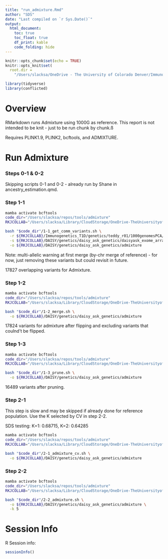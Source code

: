 ```yaml
---
title: "run_admixture.Rmd"
author: "SDS"
date: "Last compiled on `r Sys.Date()`"
output: 
  html_document:
    toc: true
    toc_float: true
    df_print: kable
    code_folding: hide
---
```


```r
knitr::opts_chunk$set(echo = TRUE)
knitr::opts_knit$set(
  root.dir =
    "/Users/slacksa/OneDrive - The University of Colorado Denver/Immunogenetics_T1D")

library(tidyverse)
library(conflicted)

```

# **Overview**

RMarkdown runs Admixture using 1000G as reference. This report is not intended
to be knit - just to be run chunk by chunk.ß

Requires PLINK1.9, PLINK2, bcftools, and ADMIXTURE.


# **Run Admixture**

### Steps 0-1 & 0-2

Skipping scripts 0-1 and 0-2 - already run by Shane in ancestry_estimation.qmd.

### Step 1-1

```zsh
mamba activate bcftools
code_dir="/Users/slacksa/repos/tools/admixture"
RKJCOLLAB="/Users/slacksa/Library/CloudStorage/OneDrive-TheUniversityofColoradoDenver"

bash "$code_dir"/1-1_get_comm_variants.sh \
  -r ${RKJCOLLAB}/Immunogenetics_T1D/genetics/teddy_r01/1000genomesPCA/qc/1000G.chr1.qc.pruned \
  -s ${RKJCOLLAB}/DAISY/genetics/daisy_ask_genetics/daisyask_exome_array/clean/daisyexome_study_ids \
  -o ${RKJCOLLAB}/DAISY/genetics/daisy_ask_genetics/admixture

```

Note: multi-allelic warning at first merge (by-chr merge of reference) -
for now, just removing these variants but could revisit in future.

17827 overlapping variants for Admixture.


### Step 1-2

```zsh
mamba activate bcftools
code_dir="/Users/slacksa/repos/tools/admixture"
RKJCOLLAB="/Users/slacksa/Library/CloudStorage/OneDrive-TheUniversityofColoradoDenver"

bash "$code_dir"/1-2_merge.sh \
  -o ${RKJCOLLAB}/DAISY/genetics/daisy_ask_genetics/admixture

```


17824 variants for admixture after flipping and excluding variants that coulnd't
be flipped.

### Step 1-3

```zsh
mamba activate bcftools
code_dir="/Users/slacksa/repos/tools/admixture"
RKJCOLLAB="/Users/slacksa/Library/CloudStorage/OneDrive-TheUniversityofColoradoDenver"

bash "$code_dir"/1-3_prune.sh \
  -o ${RKJCOLLAB}/DAISY/genetics/daisy_ask_genetics/admixture

```

16489 variants after pruning.

### Step 2-1

This step is slow and may be skipped if already done for reference population.
Use the K selected by CV in step 2-2.

SDS testing: K=1: 0.68715, K=2: 0.64285

```zsh
mamba activate bcftools
code_dir="/Users/slacksa/repos/tools/admixture"
RKJCOLLAB="/Users/slacksa/Library/CloudStorage/OneDrive-TheUniversityofColoradoDenver"

bash "$code_dir"/2-1_admixture_cv.sh \
  -o ${RKJCOLLAB}/DAISY/genetics/daisy_ask_genetics/admixture

```


### Step 2-2


```zsh
mamba activate bcftools
code_dir="/Users/slacksa/repos/tools/admixture"
RKJCOLLAB="/Users/slacksa/Library/CloudStorage/OneDrive-TheUniversityofColoradoDenver"

bash "$code_dir"/2-2_admixture.sh \
  -o ${RKJCOLLAB}/DAISY/genetics/daisy_ask_genetics/admixture \
  -k 5

```

# **Session Info**

R Session info:

```r
sessionInfo()
```